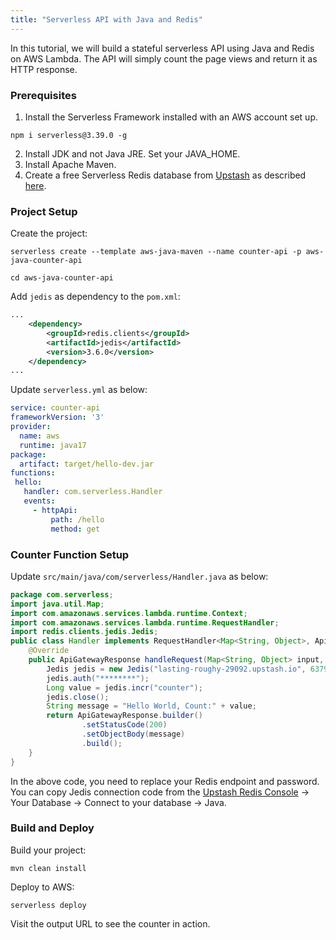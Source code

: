 ```yaml
---
title: "Serverless API with Java and Redis"
---
```

In this tutorial, we will build a stateful serverless API using Java and Redis
on AWS Lambda. The API will simply count the page views and return it as HTTP
response.
### Prerequisites
1. Install the Serverless Framework installed with an AWS account set up.
```shell
npm i serverless@3.39.0 -g
```
2. Install JDK and not Java JRE. Set your JAVA_HOME.
3. Install Apache Maven.
4. Create a free Serverless Redis database from
  [Upstash](https://console.upstash.com) as described
  [here](https://upstash.com/docs/redis/overall/getstarted).
### Project Setup
Create the project:
```shell
serverless create --template aws-java-maven --name counter-api -p aws-java-counter-api
```
```shell
cd aws-java-counter-api
```
Add `jedis` as dependency to the `pom.xml`:
```xml pom.xml
...
    <dependency>
        <groupId>redis.clients</groupId>
        <artifactId>jedis</artifactId>
        <version>3.6.0</version>
    </dependency>
...
```
Update `serverless.yml` as below:
```yaml serverless.yml
service: counter-api
frameworkVersion: '3'
provider:
  name: aws
  runtime: java17
package:
  artifact: target/hello-dev.jar
functions:
 hello:
   handler: com.serverless.Handler
   events:
     - httpApi:
         path: /hello
         method: get
```
### Counter Function Setup
Update `src/main/java/com/serverless/Handler.java` as below:
```java src/main/java/com/serverless/Handler.java
package com.serverless;
import java.util.Map;
import com.amazonaws.services.lambda.runtime.Context;
import com.amazonaws.services.lambda.runtime.RequestHandler;
import redis.clients.jedis.Jedis;
public class Handler implements RequestHandler<Map<String, Object>, ApiGatewayResponse> {
	@Override
	public ApiGatewayResponse handleRequest(Map<String, Object> input, Context context) {
		Jedis jedis = new Jedis("lasting-roughy-29092.upstash.io", 6379, true);
		jedis.auth("********");
		Long value = jedis.incr("counter");
		jedis.close();
		String message = "Hello World, Count:" + value;
		return ApiGatewayResponse.builder()
				.setStatusCode(200)
				.setObjectBody(message)
				.build();
	}
}
```
In the above code, you need to replace your Redis endpoint and password. You can copy Jedis connection code from the [Upstash Redis Console](https://console.upstash.com/redis) -> Your Database -> Connect to your database -> Java.
### Build and Deploy
Build your project:
```shell
mvn clean install
```
Deploy to AWS:
```shell
serverless deploy
```
Visit the output URL to see the counter in action.